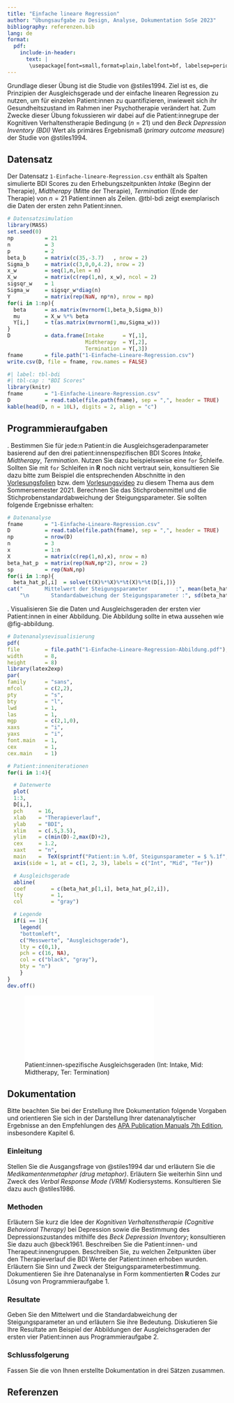 ---
title: "Einfache lineare Regression"
author: "Übungsaufgabe zu Design, Analyse, Dokumentation SoSe 2023"
bibliography: referenzen.bib
lang: de
format: 
  pdf:
    include-in-header:
      text: |
       \usepackage[font=small,format=plain,labelfont=bf, labelsep=period,justification=justified,singlelinecheck=false]{caption}
---

Grundlage dieser Übung ist die Studie von @stiles1994. Ziel ist es, die Prinzipien
der Ausgleichsgerade und der einfache linearen Regression zu nutzen, um für 
einzelen Patient:innen zu quantifizieren, inwieweit sich ihr Gesundheitszustand
im Rahmen iner Psychotherapie verändert hat. Zum Zwecke dieser Übung fokussieren 
wir dabei auf die Patient:innegrupe der Kognitiven Verhaltenstherapie Bedingung
($n = 21$) und den *Beck Depression Inventory (BDI)* Wert als primäres Ergebnismaß
(*primary outcome measure*) der Studie von @stiles1994.

## Datensatz {-}

Der Datensatz `1-Einfache-lineare-Regression.csv` enthält als Spalten simulierte 
BDI Scores zu den Erhebungszeitpunkten *Intake* (Beginn der Therapie), *Midtherapy* 
(Mitte der Therapie), *Termination* (Ende der Therapie) von $n = 21$ Patient:innen 
als Zeilen. @tbl-bdi zeigt exemplarisch die Daten der ersten zehn Patient:innen.

```{r, echo = F, warning = F}
# Datensatzsimulation
library(MASS)                                                                   # Normalverteilungen
set.seed(0)                                                                     # Ergebnisreproduzierbarkeit
np          = 21                                                                # Anzahl Patient:innen   
n           = 3                                                                 # Anzahl Datenpunkte pro Patient:in
p           = 2                                                                 # Anzahl Regressionskoeffizienten
beta_b      = matrix(c(35,-3.7)   , nrow = 2)                                   # Between-Participants Betaparameter
Sigma_b     = matrix(c(3,0,0,4.2), nrow = 2)                                    # Between-Participants Kovarianzmatrix
x_w         = seq(1,n,len = n)                                                  # Within-Participants Kontrollvariable
X_w         = matrix(c(rep(1,n), x_w), ncol = 2)                                # Within-Participants Designmatrix
sigsqr_w    = 1                                                                 # Within-Participants Varianzparameter
Sigma_w     = sigsqr_w*diag(n)                                                  # Within-Participants Kovarianzmatrixparameter
Y           = matrix(rep(NaN, np*n), nrow = np)                                 # Gesamtdatensatzinitialisierung
for(i in 1:np){                                                                 # Iteration über Patient:innen  
  beta      = as.matrix(mvrnorm(1,beta_b,Sigma_b))                              # Patient:in-spezifische Regressionsparameter
  mu        = X_w %*% beta                                                      # Patient:in-spezifische Regressionserwartungswertparameter
  Y[i,]     = t(as.matrix(mvrnorm(1,mu,Sigma_w)))                               # Patient:in-spezifische Datenwerte
}
D           = data.frame(Intake      = Y[,1],                                   # BDI Scores zu Therapiebeginng
                         Midtherapy  = Y[,2],                                   # BDI Scores zu Therapiemitte
                         Termination = Y[,3])                                   # BDI Scores zu Therapieende 
fname       = file.path("1-Einfache-Lineare-Regression.csv")                    # Dateiname
write.csv(D, file = fname, row.names = FALSE)                                   # Speichern 
```
```{r, echo = F, warning = F}
#| label: tbl-bdi
#| tbl-cap : "BDI Scores"
library(knitr)                                                                  # knitr für Tabellen
fname       = "1-Einfache-Lineare-Regression.csv"                               # Dateiname
D           = read.table(file.path(fname), sep = ",", header = TRUE)            # Laden des Datensatzes
kable(head(D, n = 10L), digits = 2, align = "c")                                # Markdowntabellenoutput für head(D)
```

\newpage
## Programmieraufgaben {-}

\noindent 1. Bestimmen Sie für jede:n Patient:in die Ausgleichsgeradenparameter basierend
auf den drei patient:innenspezifischen BDI Scores *Intake*, *Midtherapy*, *Termination*.
Nutzen Sie dazu beispielsweise eine `for` Schleife. Sollten Sie mit `for` Schleifen
in **R** noch nicht vertraut sein, konsultieren Sie dazu bitte zum Beispiel die entsprechenden
Abschnitte in den [Vorlesungsfolien](https://bit.ly/3Ke43Vy) bzw. dem 
[Vorlesungsvideo](https://youtu.be/xZlPlux54_g) zu diesem Thema aus dem 
Sommersemester 2021. Berechnen Sie das Stichprobenmittel und die Stichprobenstandardabweichung
der Steigungsparameter. Sie sollten folgende Ergebnisse erhalten:


```{r, eval = T, echo = F}
# Datenanalyse
fname       = "1-Einfache-Lineare-Regression.csv"                               # Dateiname
D           = read.table(file.path(fname), sep = ",", header = TRUE)            # Laden des Datensatzes
np          = nrow(D)                                                           # Anzahl Patient:innen
n           = 3                                                                 # Datenpunkte pro Patient:in
x           = 1:n                                                               # Regressionsprädiktorwerte
X           = matrix(c(rep(1,n),x), nrow = n)                                   # Designmatrix 
beta_hat_p  = matrix(rep(NaN,np*2), nrow = 2)                                   # Patient:innensteigungsparameter
sp          = rep(NaN,np)                                                       # Steigungsparameter
for(i in 1:np){                                                                 # Iteration über Patient:innen
  beta_hat_p[,i]  = solve(t(X)%*%X)%*%t(X)%*%t(D[i,])}                          # Ausgleichsgeradenparameterevaluation     
cat("       Mittelwert der Steigungsparameter         :", mean(beta_hat_p[2,]),
    "\n       Standardabweichung der Steigungsparameter :", sd(beta_hat_p[2,]))                                                        
```

\noindent 2. Visualisieren Sie die Daten und Ausgleichsgeraden der ersten vier Patient:innen 
in einer Abbildung. Die Abbildung sollte in etwa aussehen wie @fig-abbildung.

```{r echo = F, eval = F}
# Datenanalysevisualisierung
pdf(
file        = file.path("1-Einfache-Lineare-Regression-Abbildung.pdf"),
width       = 8,
height      = 8)
library(latex2exp)
par(
family      = "sans",
mfcol       = c(2,2),
pty         = "s",
bty         = "l",
lwd         = 1,
las         = 1,
mgp         = c(2,1,0),
xaxs        = "i",
yaxs        = "i",
font.main   = 1,
cex         = 1,
cex.main    = 1)

# Patient:inneniterationen
for(i in 1:4){

  # Datenwerte
  plot(
  1:3,
  D[i,],
  pch     = 16,
  xlab    = "Therapieverlauf",
  ylab    = "BDI",
  xlim    = c(.5,3.5),
  ylim    = c(min(D)-2,max(D)+2),
  cex     = 1.2,
  xaxt    = "n",
  main    =  TeX(sprintf("Patient:in %.0f, Steigunsparameter = $ %.1f", i, beta_hat_p[2,i])))
  axis(side = 1, at = c(1, 2, 3), labels = c("Int", "Mid", "Ter"))

  # Ausgleichsgerade
  abline(
  coef        = c(beta_hat_p[1,i], beta_hat_p[2,i]),
  lty         = 1,
  col         = "gray")

  # Legende
  if(i == 1){
    legend(
    "bottomleft",
    c("Messwerte", "Ausgleichsgerade"),
    lty = c(0,1),
    pch = c(16, NA),
    col = c("black", "gray"),
    bty = "n")
    }
}
dev.off()
```

![Patient:innen-spezifische Ausgleichsgeraden (Int: Intake, Mid: Midtherapy, Ter: Termination)](1-Einfache-Lineare-Regression-Abbildung.pdf){#fig-abbildung fig-align="center" width=70%} 

\newpage
## Dokumentation

Bitte beachten Sie bei der Erstellung Ihre Dokumentation folgende Vorgaben und 
orientieren Sie sich in der Darstellung Ihrer datenanalytischer Ergebnisse an
den Empfehlungen des [APA Publication Manuals 7th Edition](https://apastyle.apa.org/products/publication-manual-7th-edition), insbesondere Kapitel 6. 

### Einleitung {-}

Stellen Sie die Ausgangsfrage von  @stiles1994 dar und erläutern Sie die 
*Medikamentenmetapher (drug metaphor)*. Erläutern Sie weiterhin Sinn und Zweck 
des *Verbal Response Mode (VRM)* Kodiersystems. Konsultieren Sie dazu auch @stiles1986.

### Methoden {-}

Erläutern Sie kurz die Idee der *Kognitiven Verhaltenstherapie (Cognitive Behavioral Therapy)*
bei Depression sowie die Bestimmung des Depressionszustandes mithilfe des 
*Beck Depression Inventory*; konsultieren Sie dazu auch @beck1961. Beschreiben 
Sie die Patient:innen- und Therapeut:innengruppen. Beschreiben Sie, zu welchen 
Zeitpunkten über den Therapieverlauf die BDI Werte der Patient:innen 
erhoben wurden. Erläutern Sie Sinn und Zweck der Steigungsparameterbestimmung.
Dokumentieren Sie ihre Datenanalyse in Form kommentierten **R** Codes zur Lösung
von Programmieraufgabe 1.

### Resultate {-}

Geben Sie den Mittelwert und die Standardabweichung der Steigungsparameter an
und erläutern Sie ihre Bedeutung. Diskutieren Sie Ihre Resultate am Beispiel
der Abbildungen der Ausgleichsgeraden der ersten vier Patient:innen aus Programmieraufgabe 2.

### Schlussfolgerung {-}

Fassen Sie die von Ihnen erstellte Dokumentation in drei Sätzen zusammen.

## Referenzen
\footnotesize